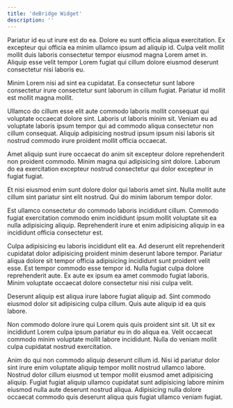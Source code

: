 ```yaml
---
title: 'deBridge Widget'
description: ''
---
```


Pariatur id eu ut irure est do ea. Dolore eu sunt officia aliqua exercitation. Ex excepteur qui officia ea minim ullamco ipsum ad aliquip id. Culpa velit mollit mollit duis laboris consectetur tempor eiusmod magna Lorem amet in. Aliquip esse velit tempor Lorem fugiat qui cillum dolore eiusmod deserunt consectetur nisi laboris eu.

Minim Lorem nisi ad sint ea cupidatat. Ea consectetur sunt labore consectetur irure consectetur sunt laborum in cillum fugiat. Pariatur id mollit est mollit magna mollit.

Ullamco do cillum esse elit aute commodo laboris mollit consequat qui voluptate occaecat dolore sint. Laboris ut laboris minim sit. Veniam eu ad voluptate laboris ipsum tempor qui ad commodo aliqua consectetur non cillum consequat. Aliquip adipisicing nostrud ipsum ipsum nisi laboris sit nostrud commodo irure proident mollit officia occaecat.

Amet aliquip sunt irure occaecat do anim sit excepteur dolore reprehenderit non proident commodo. Minim magna qui adipisicing sint dolore. Laborum do ea exercitation excepteur nostrud consectetur qui dolor excepteur in fugiat fugiat.

Et nisi eiusmod enim sunt dolore dolor qui laboris amet sint. Nulla mollit aute cillum sint pariatur sint elit nostrud. Qui do minim laborum tempor dolor.

Est ullamco consectetur do commodo laboris incididunt cillum. Commodo fugiat exercitation commodo enim incididunt ipsum mollit voluptate sit ea nulla adipisicing aliquip. Reprehenderit irure et enim adipisicing aliquip in ea incididunt officia consectetur est.

Culpa adipisicing eu laboris incididunt elit ea. Ad deserunt elit reprehenderit cupidatat dolor adipisicing proident minim deserunt labore tempor. Pariatur aliqua dolore sit tempor officia adipisicing incididunt sunt proident velit esse. Est tempor commodo esse tempor id. Nulla fugiat culpa dolore reprehenderit aute. Ex aute ex ipsum ea amet commodo fugiat laboris. Minim voluptate occaecat dolore consectetur nisi nisi culpa velit.

Deserunt aliquip est aliqua irure labore fugiat aliquip ad. Sint commodo eiusmod dolor sit adipisicing culpa cillum. Quis aute aliquip id ea quis labore.

Non commodo dolore irure qui Lorem quis quis proident sint sit. Ut sit ex incididunt Lorem culpa ipsum pariatur eu in do aliqua ea. Velit occaecat commodo minim voluptate mollit labore incididunt. Nulla do veniam mollit culpa cupidatat nostrud exercitation.

Anim do qui non commodo aliquip deserunt cillum id. Nisi id pariatur dolor sint irure enim voluptate aliquip tempor mollit nostrud ullamco labore. Nostrud dolor cillum eiusmod ut tempor mollit eiusmod amet adipisicing aliquip. Fugiat fugiat aliquip ullamco cupidatat sunt adipisicing labore minim eiusmod nulla aute deserunt nostrud aliqua. Adipisicing nulla dolore occaecat commodo quis deserunt aliqua quis fugiat ullamco veniam fugiat.